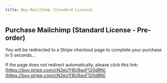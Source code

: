```yaml
---
title: Buy Mailchimp (Standard License)
---
```



<Head>
  <meta httpEquiv="refresh" content="5; url='https://buy.stripe.com/cN2eUY8U9axF120dRN'" />
</Head>

## Purchase Mailchimp (Standard License - Pre-order)

You will be redirected to a Stripe checkout page to complete your purchase in 5 seconds...

If the page does not redirect automatically, please click this link: [https://buy.stripe.com/cN2eUY8U9axF120dRN](https://buy.stripe.com/cN2eUY8U9axF120dRN)
